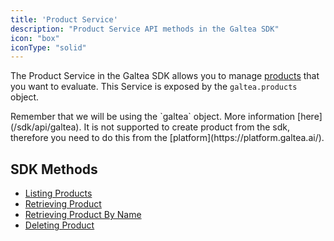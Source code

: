 ```yaml
---
title: 'Product Service'
description: "Product Service API methods in the Galtea SDK"
icon: "box"
iconType: "solid"
---
```


The Product Service in the Galtea SDK allows you to manage [products](/concepts/product) that you want to evaluate.
This Service is exposed by the `galtea.products` object.

<Info>
  Remember that we will be using the `galtea` object. More information [here](/sdk/api/galtea).
</Info>

<Note>
  It is not supported to create product from the sdk, therefore you need to do this from the [platform](https://platform.galtea.ai/).
</Note>

## SDK Methods
- [Listing Products](/sdk/api/product/list)
- [Retrieving Product](/sdk/api/product/get)
- [Retrieving Product By Name](/sdk/api/product/get-by-name)
- [Deleting Product](/sdk/api/product/delete)
